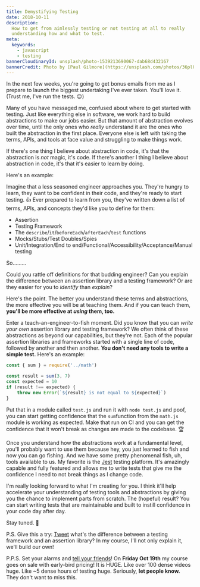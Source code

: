 ```yaml
---
title: Demystifying Testing
date: 2018-10-11
description:
  How to get from aimlessly testing or not testing at all to really
  understanding how and what to test.
meta:
  keywords:
    - javascript
    - testing
bannerCloudinaryId: unsplash/photo-1539213690067-dab68d432167
bannerCredit: Photo by [Paul Gilmore](https://unsplash.com/photos/36plOdZK_uY)
---
```


In the next few weeks, you're going to get bonus emails from me as I prepare to
launch the biggest undertaking I've ever taken. You'll love it. (Trust me, I've
run the tests. 😉)

Many of you have messaged me, confused about where to get started with testing.
Just like everything else in software, we work hard to build abstractions to
make our jobs easier. But that amount of abstraction evolves over time, until
the only ones who _really_ understand it are the ones who built the abstraction
in the first place. Everyone else is left with taking the terms, APIs, and tools
at face value and struggling to make things work.

If there's one thing I believe about abstraction in code, it's that the
abstraction is _not_ magic, it's code. If there's another I thing I believe
about abstraction in code, it's that it's easier to learn by doing.

Here's an example:

Imagine that a less seasoned engineer approaches you. They're hungry to learn,
they want to be confident in their code, and they're ready to start testing. 👍
Ever prepared to learn from you, they've written down a list of terms, APIs, and
concepts they'd like you to define for them:

- Assertion
- Testing Framework
- The `describe`/`it`/`beforeEach`/`afterEach`/`test` functions
- Mocks/Stubs/Test Doubles/Spies
- Unit/Integration/End to end/Functional/Accessibility/Acceptance/Manual testing

So.........

Could you rattle off definitions for that budding engineer? Can you explain the
difference between an assertion library and a testing framework? Or are they
easier for you to _identify_ than _explain_?

Here's the point. The better you understand these terms and abstractions, the
more effective you will be at teaching them. And if you can teach them, **you'll
be more effective at _using_ them, too.**

Enter a teach-an-engineer-to-fish moment. Did you know that you can _write your
own_ assertion library and testing framework? We often think of these
abstractions as beyond our capabilities, but they're not. Each of the popular
assertion libraries and frameworks started with a single line of code, followed
by another and then another. **You don't need any tools to write a simple
test.** Here's an example:

```js
const { sum } = require('../math')

const result = sum(3, 7)
const expected = 10
if (result !== expected) {
	throw new Error(`${result} is not equal to ${expected}`)
}
```

Put that in a module called `test.js` and run it with `node test.js` and poof,
you can start getting confidence that the `sum`function from the `math.js`
module is working as expected. Make that run on CI and you can get the
confidence that it won't break as changes are made to the codebase. 🏆

Once you understand how the abstractions work at a fundamental level, you'll
probably want to use them because hey, you just learned to fish and now you can
go fishing. And we have some pretty phenomenal fish, uh, tools available to us.
My favorite is the [Jest](https://jestjs.io) testing platform. It's amazingly
capable and fully featured and allows me to write tests that give me the
confidence I need to not break things as I change code.

I'm really looking forward to what I'm creating for you. I think it'll help
accelerate your understanding of testing tools and abstractions by giving you
the chance to implement parts from scratch. The (hopeful) result? You can start
writing tests that are maintainable and built to instill confidence in your code
day after day.

Stay tuned. 🎣

P.S. Give this a try:
[Tweet](https://twitter.com/intent/tweet?status=%23AssertionLibVsTestingFramework)
what's the difference between a testing framework and an assertion library? In
my course, I'll not only explain it, we'll build our own!

P.P.S. Set your alarms and
[tell your friends](https://twitter.com/intent/tweet?status=%E2%9A%A0%EF%B8%8F%20Hey%20friends!%20%40kentcdodds%20is%20working%20on%20a%20HUGE%20series%20of%20courses%20%28%3E100%20videos%20total!%29%20and%20you%20don%27t%20want%20to%20miss%20it.%20Subscribe%20to%20his%20newsletter%20to%20get%20a%20special%20discount%20when%20it%27s%20launched%3A%20kcd.im/news%20%F0%9F%92%8C)!
On **Friday Oct 19th** my course goes on sale with early-bird pricing! It is
HUGE. Like over 100 dense videos huge. Like ~5 dense hours of testing huge.
Seriously, **let people know.** They don't want to miss this.
